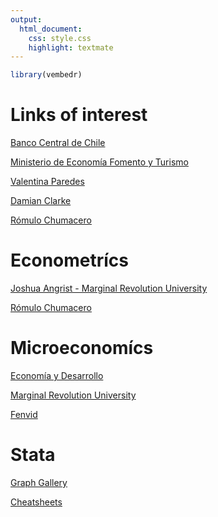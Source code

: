 ```yaml
---
output: 
  html_document:
    css: style.css
    highlight: textmate
---
```


```r
library(vembedr)

```

# Links of interest
 
[Banco Central de Chile](https://www.bcentral.cl/web/banco-central)
 
[Ministerio de Economía Fomento y Turismo](https://www.economia.gob.cl/)

[Valentina Paredes](https://scholar.google.com.br/citations?hl=en&user=_QfWQl4AAAAJ&view_op=list_works&sortby=pubdate)
 
[Damian Clarke](https://www.damianclarke.net/)
 
[Rómulo Chumacero](http://rchumace.econ.uchile.cl/) 

# Econometrícs

[Joshua Angrist - Marginal Revolution University](https://www.youtube.com/playlist?list=PL-uRhZ_p-BM5ovNRg-G6hDib27OCvcyW8)

[Rómulo Chumacero](https://www.youtube.com/playlist?list=PL09ENlvHqN-8jhVrnsgrfi_fyf4RygjgA)

# Microeconomícs

[Economía y Desarrollo](https://www.youtube.com/playlist?list=PLa1CmC-O00ybeV_NBTPBuE63sTtqkpjaA)

[Marginal Revolution University](https://www.youtube.com/playlist?list=PL-uRhZ_p-BM4XnKSe3BJa23-XKJs_k4KY)

[Fenvid](https://www.youtube.com/playlist?list=PLuWahU49hzjdj1zWjScl_jVR_TDwgOhqt)

# Stata

[Graph Gallery](https://www.stata.com/support/faqs/graphics/gph/stata-graphs/)

[Cheatsheets](https://www.stata.com/bookstore/statacheatsheets.pdf)

